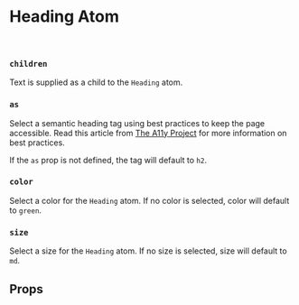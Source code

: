 

<Meta of={HeadingStories} />

# Heading Atom

<Canvas of={HeadingStories.Default} />

<br />

### `children`

Text is supplied as a child to the `Heading` atom.

### `as`

Select a semantic heading tag using best practices to keep the page accessible. Read this article from [The A11y Project]('https://www.a11yproject.com/posts/how-to-accessible-heading-structure/#best-practices-summarized') for more information on best practices.

If the `as` prop is not defined, the tag will default to `h2`.

### `color`

Select a color for the `Heading` atom. If no color is selected, color will default to `green`.

### `size`

Select a size for the `Heading` atom. If no size is selected, size will default to `md`.

## Props

<ArgTypes />
